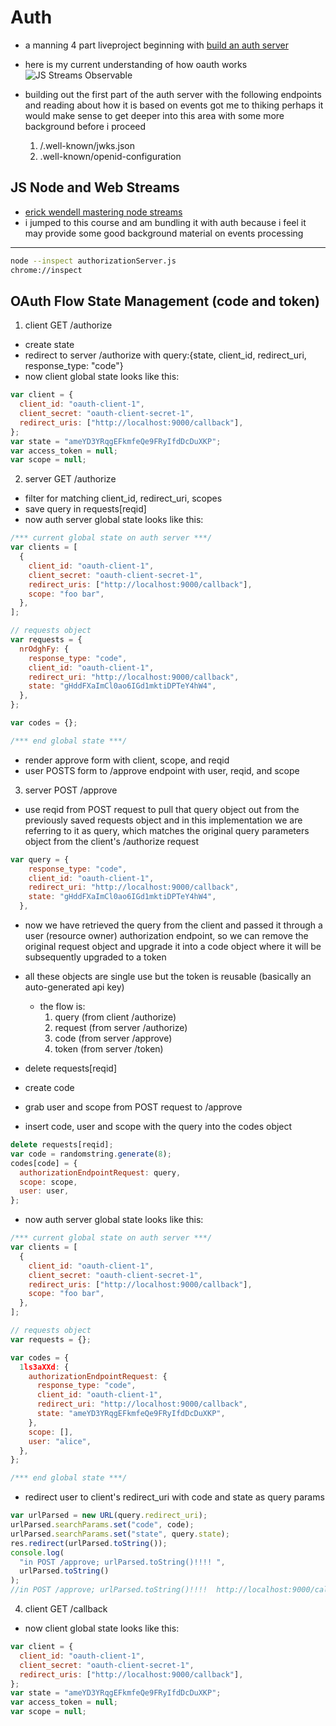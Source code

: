 # Auth

- a manning 4 part liveproject beginning with [build an auth server](https://www.manning.com/liveproject/build-an-authorization-server)
- here is my current understanding of how oauth works
  ![JS Streams Observable](./media/oauth.png)

- building out the first part of the auth server with the following endpoints and reading about how it is based on events got me to thiking perhaps it would make sense to get deeper into this area with some more background before i proceed

  1. /.well-known/jwks.json
  2. .well-known/openid-configuration

## JS Node and Web Streams

- [erick wendell mastering node streams](https://hotmart.com/en/club/masteringnodejsstreams/products/2105756/content/2OM01a8x76)
- i jumped to this course and am bundling it with auth because i feel it may provide some good background material on events processing

---

```bash
node --inspect authorizationServer.js
chrome://inspect
```

## OAuth Flow State Management (code and token)

1. client GET /authorize

- create state
- redirect to server /authorize with query:{state, client_id, redirect_uri, response_type: "code"}
- now client global state looks like this:

```js
var client = {
  client_id: "oauth-client-1",
  client_secret: "oauth-client-secret-1",
  redirect_uris: ["http://localhost:9000/callback"],
};
var state = "ameYD3YRqgEFkmfeQe9FRyIfdDcDuXKP";
var access_token = null;
var scope = null;
```

2. server GET /authorize

- filter for matching client_id, redirect_uri, scopes
- save query in requests[reqid]
- now auth server global state looks like this:

```js
/*** current global state on auth server ***/
var clients = [
  {
    client_id: "oauth-client-1",
    client_secret: "oauth-client-secret-1",
    redirect_uris: ["http://localhost:9000/callback"],
    scope: "foo bar",
  },
];

// requests object
var requests = {
  nrOdghFy: {
    response_type: "code",
    client_id: "oauth-client-1",
    redirect_uri: "http://localhost:9000/callback",
    state: "gHddFXaImCl0ao6IGd1mktiDPTeY4hW4",
  },
};

var codes = {};

/*** end global state ***/
```

- render approve form with client, scope, and reqid
- user POSTS form to /approve endpoint with user, reqid, and scope

3. server POST /approve

- use reqid from POST request to pull that query object out from the previously saved requests object and in this implementation we are referring to it as query, which matches the original query parameters object from the client's /authorize request

```js
var query = {
    response_type: "code",
    client_id: "oauth-client-1",
    redirect_uri: "http://localhost:9000/callback",
    state: "gHddFXaImCl0ao6IGd1mktiDPTeY4hW4",
  },
```

- now we have retrieved the query from the client and passed it through a user (resource owner) authorization endpoint, so we can remove the original request object and upgrade it into a code object where it will be subsequently upgraded to a token
- all these objects are single use but the token is reusable (basically an auto-generated api key)

  - the flow is:
    1. query (from client /authorize)
    2. request (from server /authorize)
    3. code (from server /approve)
    4. token (from server /token)

- delete requests[reqid]
- create code
- grab user and scope from POST request to /approve
- insert code, user and scope with the query into the codes object

```js
delete requests[reqid];
var code = randomstring.generate(8);
codes[code] = {
  authorizationEndpointRequest: query,
  scope: scope,
  user: user,
};
```

- now auth server global state looks like this:

```js
/*** current global state on auth server ***/
var clients = [
  {
    client_id: "oauth-client-1",
    client_secret: "oauth-client-secret-1",
    redirect_uris: ["http://localhost:9000/callback"],
    scope: "foo bar",
  },
];

// requests object
var requests = {};

var codes = {
  1ls3aXXd: {
    authorizationEndpointRequest: {
      response_type: "code",
      client_id: "oauth-client-1",
      redirect_uri: "http://localhost:9000/callback",
      state: "ameYD3YRqgEFkmfeQe9FRyIfdDcDuXKP",
    },
    scope: [],
    user: "alice",
  },
};

/*** end global state ***/
```

- redirect user to client's redirect_uri with code and state as query params

```js
var urlParsed = new URL(query.redirect_uri);
urlParsed.searchParams.set("code", code);
urlParsed.searchParams.set("state", query.state);
res.redirect(urlParsed.toString());
console.log(
  "in POST /approve; urlParsed.toString()!!!! ",
  urlParsed.toString()
);
//in POST /approve; urlParsed.toString()!!!!  http://localhost:9000/callback?code=1ls3aXXd&state=ameYD3YRqgEFkmfeQe9FRyIfdDcDuXKP
```

4. client GET /callback

- now client global state looks like this:

```js
var client = {
  client_id: "oauth-client-1",
  client_secret: "oauth-client-secret-1",
  redirect_uris: ["http://localhost:9000/callback"],
};
var state = "ameYD3YRqgEFkmfeQe9FRyIfdDcDuXKP";
var access_token = null;
var scope = null;
```
